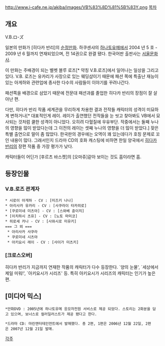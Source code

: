 http://www.i-cafe.ne.jp/akiba/images/VB%83%8D%81%5B%83Y.png [[목차]]
== 개요 ==
V.B.ロ-ズ

일본의 만화가 [히다카 반리]의 [[순정만화]].
하쿠센샤의 [[하나토유메]]에서 2004 년 5 호 - 2009 년 6 월까지 연재되었으며, 전 14권으로 완결 됐다. 한국어판 출판사는 [[서울문화사]].


이 만화는 주배경이 되는 벨벳 블루 로즈[* 약칭 V.B.로즈]에서 일어나는 일상을 그리고 있다.  V.B. 로즈는 유카리가 사장으로 있는 웨딩샵이기 때문에 패션 쪽에 특출난 재능이 있는 아게하와 관련업에 종사한 다수의 사람들이 이야기를 꾸려나간다.

패션쪽을 배경으로 삼았기 때문에 전문대 패션과를 졸업한 히다카 반리의 장점이 잘 살아난 편.

다만, 히다카 반리 작품 세계관을 무리하게 차용한 결과 전작들 캐릭터의 성격이 미묘하게 변하거나[* 대표적인게 레이. 레이가 출연했던 전작들을 눈 씻고 찾아봐도 VB에서 묘사되는 것처럼 쿨한 성격이 아니었다. 오히려 다혈질에 우유부단. 작중에서는 둘째 누나의 영향을 많이 받았다는데 그 이전의 레이는 셋째 누나의 영향을 더 많이 받았다.] 잦은 특별 출연으로 말이 좀 많았다. 한국판의 경우에는 오역이 꽤 있는데다가 호칭 문제로 꼬인 내용이 많다. 그래서인지 드라마 CD의 호화 캐스팅에 비하면 한일 양국에서 [[히다카 반리]]의 장편 작품 중 가장 평가가 낮다.

캐릭터들이 어딘가 [후르츠 바스켓]의 [오마쥬]같아 보이는 것도 흠이라면 흠.
== 등장인물 ==
=== V.B.로즈 관계자 ===
 * 시로이 아게하 - CV : [미즈키 나나]
 * 아리사카 유카리 - CV : [사쿠라이 타카히로]
 * [쿠로미네 미츠야] - CV : [스와베 쥰이치]
 * [이치하시 츠유] - CV : [노토 마미코]
 * 히로세 카나 - CV : [사와시로 미유키]
 === 그 외 ===
  * 아리사카 사쿠라
  * 쿠로미네 시츠야
  * 아키요시 레이 - CV : [사이가 미츠키]

=== [크로스오버] ===
히다카 반리가 지금까지 연재한 작품의 캐릭터가 다수 등장한다. `양의 눈물', `세상에서 제일 미워!', `아키요시가 시리즈' 등. 특히 아키요시가 시리즈의 캐릭터는 인기가 높은 편.

== [미디어 믹스] ==
 *만화DVD : 2005년에 하나토유메 응모자전원 서비스로 제공 되었다. 스토리는 2화분을 담고 있으며, 보너스로 컬러일러스트가 제공 됐다고 한다. 

 *드라마 CD: 마린엔터테인먼트에서 발매했다. 총 2편, 1편은 2006년 12월 22일, 2편은 2007년 12월 21일 발매.

[[각주]]
